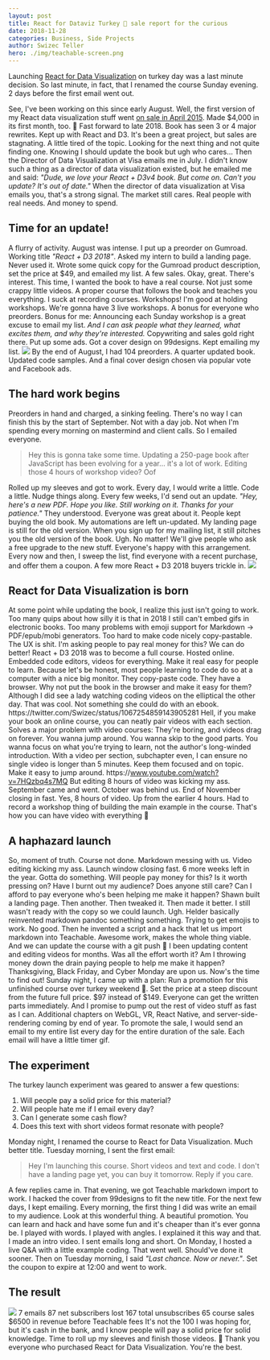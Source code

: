 ```yaml
---
layout: post
title: React for Dataviz Turkey 🦃 sale report for the curious
date: 2018-11-28
categories: Business, Side Projects
author: Swizec Teller
hero: ./img/teachable-screen.png
---
```


Launching [React for Data Visualization](https://swizec1.teachable.com/p/react-for-data-visualization/) on turkey day was a last minute decision. So last minute, in fact, that I renamed the course Sunday evening. 2 days before the first email went out.



See, I've been working on this since early August. Well, the first version of my React data visualization stuff went [on sale in April 2015](https://swizec.com/blog/how-a-book-i-wrote-in-two-weeks-made-4000-in-its-first-month/swizec/6675). Made $4,000 in its first month, too. 💪 Fast forward to late 2018. Book has seen 3 or 4 major rewrites. Kept up with React and D3. It's been a great project, but sales are stagnating. A little tired of the topic. Looking for the next thing and not quite finding one. Knowing I should update the book but ugh who cares… Then the Director of Data Visualization at Visa emails me in July. I didn't know such a thing as a director of data visualization existed, but he emailed me and said: _"Dude, we love your React + D3v4 book. But come on. Can't you update? It's out of date."_ When the director of data visualization at Visa emails you, that's a strong signal. The market still cares. Real people with real needs. And money to spend.

## Time for an update!

A flurry of activity. August was intense. I put up a preorder on Gumroad. Working title _"React + D3 2018"_. Asked my intern to build a landing page. Never used it. Wrote some quick copy for the Gumroad product description, set the price at $49, and emailed my list. A few sales. Okay, great. There's interest. This time, I wanted the book to have a real course. Not just some crappy little videos. A proper course that follows the book and teaches you everything. I suck at recording courses. Workshops! I'm good at holding workshops. We're gonna have 3 live workshops. A bonus for everyone who preorders. Bonus for me: Announcing each Sunday workshop is a great excuse to email my list. _And I can ask people what they learned, what excites them, and why they're interested._ Copywriting and sales gold right there. Put up some ads. Got a cover design on 99designs. Kept emailing my list. ![](./img/gumroad-screen-1-1024x505.png) By the end of August, I had 104 preorders. A quarter updated book. Updated code samples. And a final cover design chosen via popular vote and Facebook ads.

## The hard work begins

Preorders in hand and charged, a sinking feeling. There's no way I can finish this by the start of September. Not with a day job. Not when I'm spending every morning on mastermind and client calls. So I emailed everyone.

> Hey this is gonna take some time. Updating a 250-page book after JavaScript has been evolving for a year… it's a lot of work. Editing those 4 hours of workshop video? Oof

Rolled up my sleeves and got to work. Every day, I would write a little. Code a little. Nudge things along. Every few weeks, I'd send out an update. _"Hey, here's a new PDF. Hope you like. Still working on it. Thanks for your patience."_ They understood. Everyone was great about it. People kept buying the old book. My automations are left un-updated. My landing page is still for the old version. When you sign up for my mailing list, it still pitches you the old version of the book. Ugh. No matter! We'll give people who ask a free upgrade to the new stuff. Everyone's happy with this arrangement. Every now and then, I sweep the list, find everyone with a recent purchase, and offer them a coupon. A few more React + D3 2018 buyers trickle in. ![](./img/gumroad-screen-2-1024x487.png)

## React for Data Visualization is born

At some point while updating the book, I realize this just isn't going to work. Too many quips about how silly it is that in 2018 I still can't embed gifs in electronic books. Too many problems with emoji support for Markdown → PDF/epub/mobi generators. Too hard to make code nicely copy-pastable. The UX is shit. I'm asking people to pay real money for this? We can do better! React + D3 2018 was to become a full course. Hosted online. Embedded code editors, videos for everything. Make it real easy for people to learn. Because let's be honest, most people learning to code do so at a computer with a nice big monitor. They copy-paste code. They have a browser. Why not put the book in the browser and make it easy for them? Although I did see a lady watching coding videos on the elliptical the other day. That was cool. Not something she could do with an ebook. https&#x3A;//twitter.com/Swizec/status/1067254859143905281 Hell, if you make your book an online course, you can neatly pair videos with each section. Solves a major problem with video courses: They're boring, and videos drag on forever. You wanna jump around. You wanna skip to the good parts. You wanna focus on what you're trying to learn, not the author's long-winded introduction. With a video per section, subchapter even, I can ensure no single video is longer than 5 minutes. Keep them focused and on topic. Make it easy to jump around. https&#x3A;//www.youtube.com/watch?v=7HQzbq4s7MQ But editing 8 hours of video was kicking my ass. September came and went. October was behind us. End of November closing in fast. Yes, 8 hours of video. Up from the earlier 4 hours. Had to record a workshop thing of building the main example in the course. That's how you can have video with everything 🧐

## A haphazard launch

So, moment of truth. Course not done. Markdown messing with us. Video editing kicking my ass. Launch window closing fast. 6 more weeks left in the year. Gotta do something. Will people pay money for this? Is it worth pressing on? Have I burnt out my audience? Does anyone still care? Can I afford to pay everyone who's been helping me make it happen? Shawn built a landing page. Then another. Then tweaked it. Then made it better. I still wasn't ready with the copy so we could launch. Ugh. Helder basically reinvented markdown pandoc something something. Trying to get emojis to work. No good. Then he invented a script and a hack that let us import markdown into Teachable. Awesome work, makes the whole thing viable. And we can update the course with a git push 🤘 I been updating content and editing videos for months. Was all the effort worth it? Am I throwing money down the drain paying people to help me make it happen? Thanksgiving, Black Friday, and Cyber Monday are upon us. Now's the time to find out! Sunday night, I came up with a plan: Run a promotion for this unfinished course over turkey weekend 🦃. Set the price at a steep discount from the future full price. $97 instead of $149. Everyone can get the written parts immediately. And I promise to pump out the rest of video stuff as fast as I can. Additional chapters on WebGL, VR, React Native, and server-side-rendering coming by end of year. To promote the sale, I would send an email to my entire list every day for the entire duration of the sale. Each email will have a little timer gif.

## The experiment

The turkey launch experiment was geared to answer a few questions:

1.  Will people pay a solid price for this material?
2.  Will people hate me if I email every day?
3.  Can I generate some cash flow?
4.  Does this text with short videos format resonate with people?

Monday night, I renamed the course to React for Data Visualization. Much better title. Tuesday morning, I sent the first email:

> Hey I'm launching this course. Short videos and text and code. I don't have a landing page yet, you can buy it tomorrow. Reply if you care.

A few replies came in. That evening, we got Teachable markdown import to work. I hacked the cover from 99designs to fit the new title. For the next few days, I kept emailing. Every morning, the first thing I did was write an email to my audience. Look at this wonderful thing. A beautiful promotion. You can learn and hack and have some fun and it's cheaper than it's ever gonna be. I played with words. I played with angles. I explained it this way and that. I made an intro video. I sent emails long and short. On Monday, I hosted a live Q&A with a little example coding. That went well. Should've done it sooner. Then on Tuesday morning, I said _"Last chance. Now or never."_. Set the coupon to expire at 12:00 and went to work.

## The result

![](./img/teachable-screen-1024x940.png) 7 emails 87 net subscribers lost 167 total unsubscribes 65 course sales $6500 in revenue before Teachable fees It's not the 100 I was hoping for, but it's cash in the bank, and I know people will pay a solid price for solid knowledge. Time to roll up my sleeves and finish those videos. 💪 Thank you everyone who purchased React for Data Visualization. You're the best.
